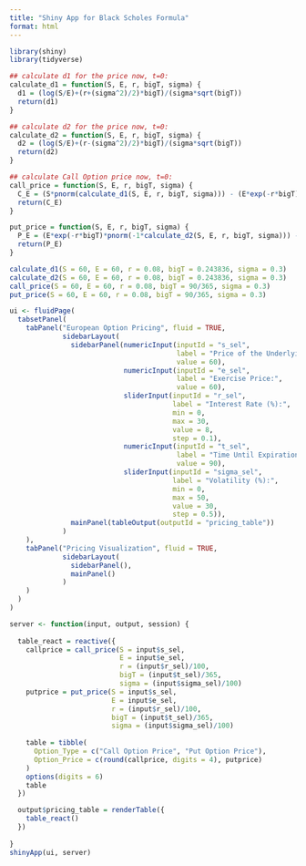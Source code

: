 ```yaml
---
title: "Shiny App for Black Scholes Formula"
format: html
---
```


```r
library(shiny)
library(tidyverse)

## calculate d1 for the price now, t=0:
calculate_d1 = function(S, E, r, bigT, sigma) {
  d1 = (log(S/E)+(r+(sigma^2)/2)*bigT)/(sigma*sqrt(bigT))
  return(d1)
}

## calculate d2 for the price now, t=0:
calculate_d2 = function(S, E, r, bigT, sigma) {
  d2 = (log(S/E)+(r-(sigma^2)/2)*bigT)/(sigma*sqrt(bigT))
  return(d2)
}

## calculate Call Option price now, t=0:
call_price = function(S, E, r, bigT, sigma) {
  C_E = (S*pnorm(calculate_d1(S, E, r, bigT, sigma))) - (E*exp(-r*bigT)*pnorm(calculate_d2(S, E, r, bigT, sigma)))
  return(C_E)
}

put_price = function(S, E, r, bigT, sigma) {
  P_E = (E*exp(-r*bigT)*pnorm(-1*calculate_d2(S, E, r, bigT, sigma))) - (S*pnorm(-1*calculate_d1(S, E, r, bigT, sigma)))
  return(P_E)
}

calculate_d1(S = 60, E = 60, r = 0.08, bigT = 0.243836, sigma = 0.3)
calculate_d2(S = 60, E = 60, r = 0.08, bigT = 0.243836, sigma = 0.3)
call_price(S = 60, E = 60, r = 0.08, bigT = 90/365, sigma = 0.3)
put_price(S = 60, E = 60, r = 0.08, bigT = 90/365, sigma = 0.3)

ui <- fluidPage(
  tabsetPanel(
    tabPanel("European Option Pricing", fluid = TRUE,
             sidebarLayout(
               sidebarPanel(numericInput(inputId = "s_sel",
                                         label = "Price of the Underlying Asset:",
                                         value = 60),
                            numericInput(inputId = "e_sel",
                                         label = "Exercise Price:",
                                         value = 60),
                            sliderInput(inputId = "r_sel",
                                        label = "Interest Rate (%):",
                                        min = 0,
                                        max = 30,
                                        value = 8,
                                        step = 0.1),
                            numericInput(inputId = "t_sel",
                                         label = "Time Until Expiration:",
                                         value = 90),
                            sliderInput(inputId = "sigma_sel",
                                        label = "Volatility (%):",
                                        min = 0,
                                        max = 50,
                                        value = 30,
                                        step = 0.5)),
               mainPanel(tableOutput(outputId = "pricing_table"))
             )
    ), 
    tabPanel("Pricing Visualization", fluid = TRUE,
             sidebarLayout(
               sidebarPanel(),
               mainPanel()
             )
    )
  )
)

server <- function(input, output, session) {
  
  table_react = reactive({
    callprice = call_price(S = input$s_sel, 
                           E = input$e_sel, 
                           r = (input$r_sel)/100, 
                           bigT = (input$t_sel)/365, 
                           sigma = (input$sigma_sel)/100)
    putprice = put_price(S = input$s_sel, 
                         E = input$e_sel, 
                         r = (input$r_sel)/100, 
                         bigT = (input$t_sel)/365, 
                         sigma = (input$sigma_sel)/100)
    
    table = tibble(
      Option_Type = c("Call Option Price", "Put Option Price"),
      Option_Price = c(round(callprice, digits = 4), putprice)
    )
    options(digits = 6)
    table
  })

  output$pricing_table = renderTable({
    table_react()
  })
  
}
shinyApp(ui, server)
```